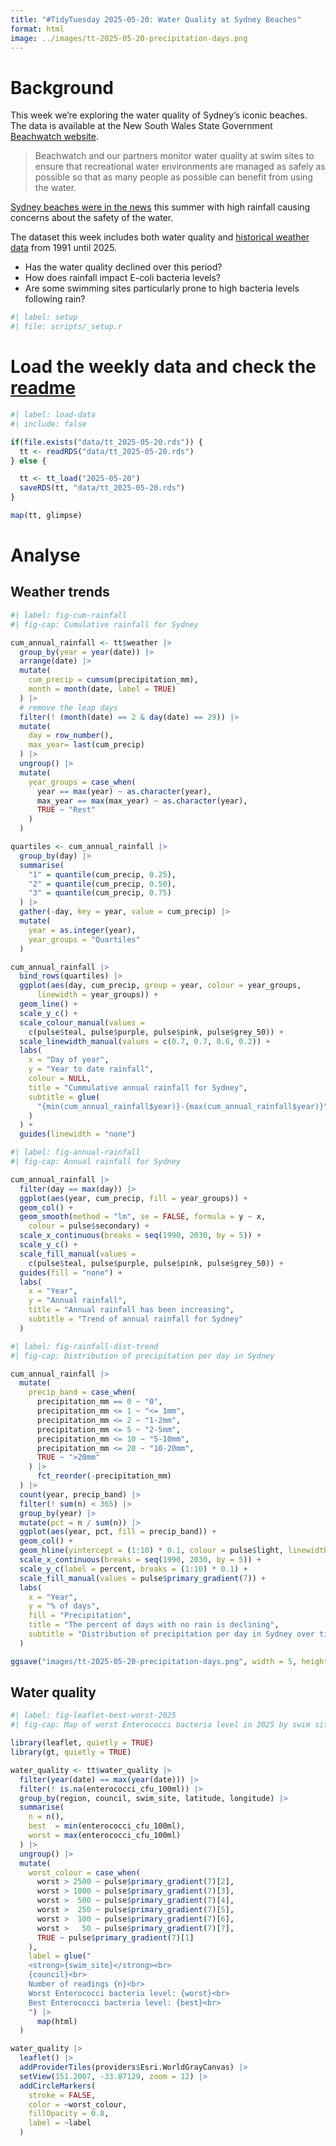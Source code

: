 ```yaml
---
title: "#TidyTuesday 2025-05-20: Water Quality at Sydney Beaches"
format: html
image: ../images/tt-2025-05-20-precipitation-days.png
---
```


# Background

This week we're exploring the water quality of Sydney's iconic beaches. The data is available at the New South Wales State Government [Beachwatch website](https://www.beachwatch.nsw.gov.au/waterMonitoring/waterQualityData).

> Beachwatch and our partners monitor water quality at swim sites to ensure that recreational water environments are managed as safely as possible so that as many people as possible can benefit from using the water.

[Sydney beaches were in the news](https://www.abc.net.au/news/2025-01-10/pollution-risks-in-sydney-beaches-contaminated-waterways-rain/104790856.) this summer with high rainfall causing concerns about the safety of the water.

The dataset this week includes both water quality and [historical weather data](https://open-meteo.com/) from 1991 until 2025.

- Has the water quality declined over this period?
- How does rainfall impact E-coli bacteria levels?
- Are some swimming sites particularly prone to high bacteria levels following rain?

```r
#| label: setup
#| file: scripts/_setup.r

```

# Load the weekly data and check the [readme](https://github.com/rfordatascience/tidytuesday/tree/main/data/2025/2025-05-20)

```r
#| label: load-data
#| include: false

if(file.exists("data/tt_2025-05-20.rds")) {
  tt <- readRDS("data/tt_2025-05-20.rds")
} else {

  tt <- tt_load("2025-05-20")
  saveRDS(tt, "data/tt_2025-05-20.rds")
}

map(tt, glimpse)

```



# Analyse

## Weather trends

```r
#| label: fig-cum-rainfall
#| fig-cap: Cumulative rainfall for Sydney

cum_annual_rainfall <- tt$weather |> 
  group_by(year = year(date)) |> 
  arrange(date) |> 
  mutate(
    cum_precip = cumsum(precipitation_mm),
    month = month(date, label = TRUE)
  ) |> 
  # remove the leap days
  filter(! (month(date) == 2 & day(date) == 29)) |> 
  mutate(
    day = row_number(),
    max_year= last(cum_precip)
  ) |> 
  ungroup() |> 
  mutate(
    year_groups = case_when(
      year == max(year) ~ as.character(year),
      max_year == max(max_year) ~ as.character(year),
      TRUE ~ "Rest"
    )
  )

quartiles <- cum_annual_rainfall |> 
  group_by(day) |> 
  summarise(
    "1" = quantile(cum_precip, 0.25),
    "2" = quantile(cum_precip, 0.50),
    "3" = quantile(cum_precip, 0.75)
  ) |> 
  gather(-day, key = year, value = cum_precip) |> 
  mutate(
    year = as.integer(year),
    year_groups = "Quartiles"
  )

cum_annual_rainfall |> 
  bind_rows(quartiles) |> 
  ggplot(aes(day, cum_precip, group = year, colour = year_groups,
      linewidth = year_groups)) +
  geom_line() +
  scale_y_c() +
  scale_colour_manual(values = 
    c(pulse$teal, pulse$purple, pulse$pink, pulse$grey_50)) +
  scale_linewidth_manual(values = c(0.7, 0.7, 0.6, 0.2)) +
  labs(
    x = "Day of year", 
    y = "Year to date rainfall", 
    colour = NULL,
    title = "Cummulative annual rainfall for Sydney",
    subtitle = glue(
      "{min(cum_annual_rainfall$year)}-{max(cum_annual_rainfall$year)}"
    )
  ) +
  guides(linewidth = "none")

```

```r
#| label: fig-annual-rainfall
#| fig-cap: Annual rainfall for Sydney

cum_annual_rainfall |> 
  filter(day == max(day)) |> 
  ggplot(aes(year, cum_precip, fill = year_groups)) +
  geom_col() +
  geom_smooth(method = "lm", se = FALSE, formula = y ~ x, 
    colour = pulse$secondary) +
  scale_x_continuous(breaks = seq(1990, 2030, by = 5)) +
  scale_y_c() +
  scale_fill_manual(values = 
    c(pulse$teal, pulse$purple, pulse$pink, pulse$grey_50)) +
  guides(fill = "none") +
  labs(
    x = "Year",
    y = "Annual rainfall",
    title = "Annual rainfall has been increasing",
    subtitle = "Trend of annual rainfall for Sydney"
  )

```

```r
#| label: fig-rainfall-dist-trend
#| fig-cap: Distribution of precipitation per day in Sydney

cum_annual_rainfall |>
  mutate(
    precip_band = case_when(
      precipitation_mm == 0 ~ "0",
      precipitation_mm <= 1 ~ "<= 1mm",
      precipitation_mm <= 2 ~ "1-2mm",
      precipitation_mm <= 5 ~ "2-5mm",
      precipitation_mm <= 10 ~ "5-10mm",
      precipitation_mm <= 20 ~ "10-20mm",
      TRUE ~ ">20mm"
    ) |> 
      fct_reorder(-precipitation_mm)
  ) |> 
  count(year, precip_band) |> 
  filter(! sum(n) < 365) |> 
  group_by(year) |> 
  mutate(pct = n / sum(n)) |> 
  ggplot(aes(year, pct, fill = precip_band)) +
  geom_col() +
  geom_hline(yintercept = (1:10) * 0.1, colour = pulse$light, linewidth = 0.15) +
  scale_x_continuous(breaks = seq(1990, 2030, by = 5)) +
  scale_y_c(label = percent, breaks = (1:10) * 0.1) +
  scale_fill_manual(values = pulse$primary_gradient(7)) +
  labs(
    x = "Year",
    y = "% of days",
    fill = "Precipitation",
    title = "The percent of days with no rain is declining",
    subtitle = "Distribution of precipitation per day in Sydney over time"
  )

ggsave("images/tt-2025-05-20-precipitation-days.png", width = 5, height = 3.5)

```

## Water quality


```r
#| label: fig-leaflet-best-worst-2025
#| fig-cap: Map of worst Enterococci bacteria level in 2025 by swim site

library(leaflet, quietly = TRUE)
library(gt, quietly = TRUE)

water_quality <- tt$water_quality |> 
  filter(year(date) == max(year(date))) |> 
  filter(! is.na(enterococci_cfu_100ml)) |> 
  group_by(region, council, swim_site, latitude, longitude) |> 
  summarise(
    n = n(),
    best  = min(enterococci_cfu_100ml), 
    worst = max(enterococci_cfu_100ml)
  ) |> 
  ungroup() |> 
  mutate(
    worst_colour = case_when(
      worst > 2500 ~ pulse$primary_gradient(7)[2],
      worst > 1000 ~ pulse$primary_gradient(7)[3],
      worst >  500 ~ pulse$primary_gradient(7)[4],
      worst >  250 ~ pulse$primary_gradient(7)[5],
      worst >  100 ~ pulse$primary_gradient(7)[6],
      worst >   50 ~ pulse$primary_gradient(7)[7],
      TRUE ~ pulse$primary_gradient(7)[1]
    ),
    label = glue("
    <strong>{swim_site}</strong><br>
    {council}<br>
    Number of readings {n}<br>
    Worst Enterococci bacteria level: {worst}<br>
    Best Enterococci bacteria level: {best}<br>
    ") |> 
      map(html)
  ) 

water_quality |> 
  leaflet() |> 
  addProviderTiles(providers$Esri.WorldGrayCanvas) |> 
  setView(151.2007, -33.87129, zoom = 12) |> 
  addCircleMarkers(
    stroke = FALSE,
    color = ~worst_colour,
    fillOpacity = 0.8,
    label = ~label
  )





```

